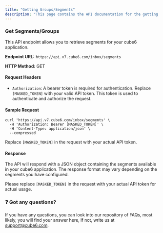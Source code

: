 ```yaml
---
title: "Getting Groups/Segments"
description: "This page contains the API documentation for the getting all groups/segments in customers account."
---
```


### **Get Segments/Groups**

This API endpoint allows you to retrieve segments for your cube6 application.

**Endpoint URL:** `https://api.v7.cube6.com/inbox/segments`

**HTTP Method:** GET

#### **Request Headers**

- `Authorization`: A bearer token is required for authentication. Replace `[MASKED_TOKEN]` with your valid API token. This token is used to authenticate and authorize the request.

#### **Sample Request**

```
curl 'https://api.v7.cube6.com/inbox/segments' \
  -H 'Authorization: Bearer [MASKED_TOKEN]' \
  -H 'Content-Type: application/json' \
  --compressed
```

Replace `[MASKED_TOKEN]` in the request with your actual API token.

#### **Response**

The API will respond with a JSON object containing the segments available in your cube6 application. The response format may vary depending on the segments you have configured.

Please replace `[MASKED_TOKEN]` in the request with your actual API token for actual usage.

### **❓ Got any questions?**

If you have any questions, you can look into our repository of FAQs, most likely, you will find your answer here, If not, write us at [support@cube6.com](mailto:support@cube6.com).